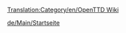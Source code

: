 [[Translation:Category/en/OpenTTD Wiki]]

{{en/Bilingual box| De
| ---
| ''This category contains material relating to various administration aspects of the OpenTTD Wiki.''}}


[[de/Main/Startseite]]